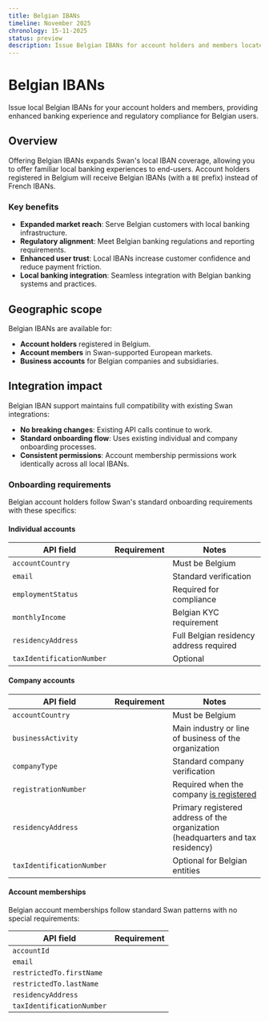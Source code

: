 ```yaml
---
title: Belgian IBANs
timeline: November 2025
chronology: 15-11-2025
status: preview
description: Issue Belgian IBANs for account holders and members located in Belgium, expanding Swan's local IBAN coverage across Europe.
---
```


# Belgian IBANs

Issue local Belgian IBANs for your account holders and members, providing enhanced banking experience and regulatory compliance for Belgian users.

## Overview

Offering Belgian IBANs expands Swan's local IBAN coverage, allowing you to offer familiar local banking experiences to end-users. Account holders registered in Belgium will receive Belgian IBANs (with a `BE` prefix) instead of French IBANs.

### Key benefits

- **Expanded market reach**: Serve Belgian customers with local banking infrastructure.
- **Regulatory alignment**: Meet Belgian banking regulations and reporting requirements.
- **Enhanced user trust**: Local IBANs increase customer confidence and reduce payment friction.
- **Local banking integration**: Seamless integration with Belgian banking systems and practices.

## Geographic scope

Belgian IBANs are available for:
- **Account holders** registered in Belgium.
- **Account members** in Swan-supported European markets.
- **Business accounts** for Belgian companies and subsidiaries.

## Integration impact

Belgian IBAN support maintains full compatibility with existing Swan integrations:

- **No breaking changes**: Existing API calls continue to work.
- **Standard onboarding flow**: Uses existing individual and company onboarding processes.
- **Consistent permissions**: Account membership permissions work identically across all local IBANs.

### Onboarding requirements

Belgian account holders follow Swan's standard onboarding requirements with these specifics:

<FieldRequirementsLegend />

#### Individual accounts

| API field | Requirement | Notes |
|---|:---:|---|
| `accountCountry` | <Req /> | Must be Belgium |
| `email` | <Req /> | Standard verification |
| `employmentStatus` | <Req /> | Required for compliance |
| `monthlyIncome` | <Req /> | Belgian KYC requirement |
| `residencyAddress` | <Req /> | Full Belgian residency address required |
| `taxIdentificationNumber` | <Opt /> | Optional |

#### Company accounts

| API field | Requirement | Notes |
|---|:---:|---|
| `accountCountry` | <Req /> | Must be Belgium |
| `businessActivity` | <Req /> | Main industry or line of business of the organization |
| `companyType` | <Req /> | Standard company verification |
| `registrationNumber` | <Req /> | Required when the company [is registered](/topics/onboarding/company/#country-reqs-company-account-holder) |
| `residencyAddress` | <Req /> | Primary registered address of the organization (headquarters and tax residency) |
| `taxIdentificationNumber` | <Opt /> | Optional for Belgian entities |

#### Account memberships

Belgian account memberships follow standard Swan patterns with no special requirements:

| API field | Requirement |
|---|:---:|
| `accountId` | <Req /> |
| `email` | <Req /> |
| `restrictedTo.firstName` | <Req /> |
| `restrictedTo.lastName` | <Req /> |
| `residencyAddress` | <Opt /> |
| `taxIdentificationNumber` | <Opt /> |